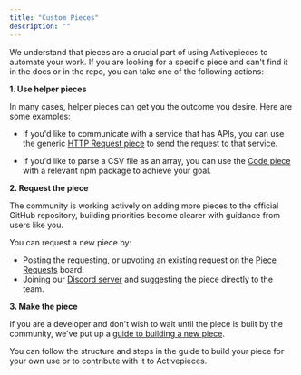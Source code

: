 ```yaml
---
title: "Custom Pieces"
description: ""
---
```


We understand that pieces are a crucial part of using Activepieces to automate your work. If you are looking for a specific piece and can't find it in the docs or in the repo, you can take one of the following actions:

**1. Use helper pieces**

In many cases, helper pieces can get you the outcome you desire. Here are some examples:

- If you'd like to communicate with a service that has APIs, you can use the generic [HTTP Request piece](./helpers/http-request) to send the request to that service.

- If you'd like to parse a CSV file as an array, you can use the [Code piece](./helpers/code) with a relevant npm package to achieve your goal.

**2. Request the piece**

The community is working actively on adding more pieces to the official GitHub repository, building priorities become clearer with guidance from users like you.

You can request a new piece by:
- Posting the requesting, or upvoting an existing request on the [Piece Requests](https://github.com/activepieces/activepieces/discussions/categories/piece-requests) board.
- Joining our [Discord server](https://discord.gg/2jUXBKDdP8) and suggesting the piece directly to the team.

**3. Make the piece**

If you are a developer and don't wish to wait until the piece is built by the community, we've put up a [guide to building a new piece](/developers/overview).

You can follow the structure and steps in the guide to build your piece for your own use or to contribute with it to Activepieces.
